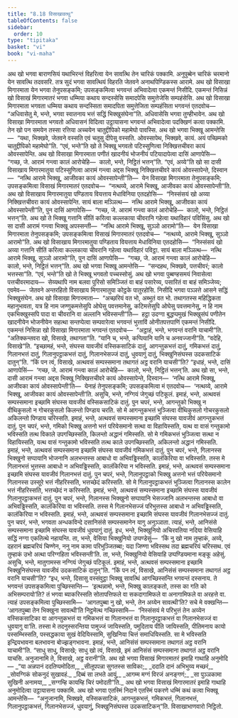 ```yaml
---
title: "8.18 विसाखावत्थु"
tableOfContents: false
sidebar:
  order: 10
type: "tipitaka"
basket: "vi"
book: "vi-maha"
---
```



<DynamicBreadcrumb />

<Division number="349" book="vi-maha">

<Paragraph number="1651" book="vi-maha">
अथ खो भगवा बाराणसियं यथाभिरन्तं विहरित्वा येन सावत्थि तेन चारिकं पक्कामि. अनुपुब्बेन चारिकं चरमानो येन सावत्थि तदवसरि. तत्र सुदं भगवा सावत्थियं विहरति जेतवने अनाथपिण्डिकस्स आरामे. अथ खो विसाखा मिगारमाता येन भगवा तेनुपसङ्कमि; उपसङ्कमित्वा भगवन्तं अभिवादेत्वा एकमन्तं निसीदि. एकमन्तं निसिन्नं खो विसाखं मिगारमातरं भगवा धम्मिया कथाय सन्दस्सेसि समादपेसि समुत्तेजेसि सम्पहंसेसि. अथ खो विसाखा मिगारमाता भगवता धम्मिया कथाय सन्दस्सिता समादपिता समुत्तेजिता सम्पहंसिता भगवन्तं एतदवोच—  “अधिवासेतु मे, भन्ते, भगवा स्वातनाय भत्तं सद्धिं भिक्खुसंघेना”ति. अधिवासेसि भगवा तुण्हीभावेन. अथ खो विसाखा मिगारमाता भगवतो अधिवासनं विदित्वा उट्ठायासना भगवन्तं अभिवादेत्वा पदक्खिणं कत्वा पक्कामि.
</Paragraph>

<Paragraph number="1652" book="vi-maha">
तेन खो पन समयेन तस्सा रत्तिया अच्चयेन चातुद्दीपिको महामेघो पावस्सि. अथ खो भगवा भिक्खू आमन्तेसि—  “यथा, भिक्खवे, जेतवने वस्सति एवं चतूसु दीपेसु वस्सति. ओवस्सापेथ, भिक्खवे, कायं. अयं पच्छिमको चातुद्दीपिको महामेघो”ति. “एवं, भन्ते”ति खो ते भिक्खू भगवतो पटिस्सुणित्वा निक्खित्तचीवरा कायं ओवस्सापेन्ति.
</Paragraph>

<Paragraph number="1653" book="vi-maha">
अथ खो विसाखा मिगारमाता पणीतं खादनीयं भोजनीयं पटियादापेत्वा दासिं आणापेसि—  “गच्छ, जे. आरामं गन्त्वा कालं आरोचेहि—  कालो, भन्ते, निट्ठितं भत्तन्”ति. “एवं, अय्ये”ति खो सा दासी विसाखाय मिगारमातुया पटिस्सुणित्वा आरामं गन्त्वा अद्दस भिक्खू निक्खित्तचीवरे कायं ओवस्सापेन्ते, दिस्वान—  “नत्थि आरामे भिक्खू, आजीवका कायं ओवस्सापेन्ती”ति—  येन विसाखा मिगारमाता तेनुपसङ्कमि; उपसङ्कमित्वा विसाखं मिगारमातरं एतदवोच—  “नत्थय्ये, आरामे भिक्खू, आजीवका कायं ओवस्सापेन्ती”ति. अथ खो विसाखाय मिगारमातुया पण्डिताय वियत्ताय मेधाविनिया एतदहोसि—  “निस्संसयं खो अय्या निक्खित्तचीवरा कायं ओवस्सापेन्ति. सायं बाला मञ्ञित्थ—  नत्थि आरामे भिक्खू, आजीवका कायं ओवस्सापेन्ती”ति, पुन दासिं आणापेसि—  “गच्छ, जे. आरामं गन्त्वा कालं आरोचेहि—  कालो, भन्ते, निट्ठितं भत्तन्”ति.
</Paragraph>

<Paragraph number="1654" book="vi-maha">
अथ खो ते भिक्खू गत्तानि सीतिं करित्वा कल्लकाया चीवरानि गहेत्वा यथाविहारं पविसिंसु. अथ खो सा दासी आरामं गन्त्वा भिक्खू अपस्सन्ती—  “नत्थि आरामे भिक्खू, सुञ्ञो आरामो”ति—  येन विसाखा मिगारमाता तेनुपसङ्कमि; उपसङ्कमित्वा विसाखं मिगारमातरं एतदवोच—  “नत्थय्ये, आरामे भिक्खू, सुञ्ञो आरामो”ति. अथ खो विसाखाय मिगारमातुया पण्डिताय वियत्ताय मेधाविनिया एतदहोसि—  “निस्संसयं खो अय्या गत्तानि सीतिं करित्वा कल्लकाया चीवरानि गहेत्वा यथाविहारं पविट्ठा. सायं बाला मञ्ञित्थ—  नत्थि आरामे भिक्खू, सुञ्ञो आरामो”ति, पुन दासिं आणापेसि—  “गच्छ, जे. आरामं गन्त्वा कालं आरोचेहि—  कालो, भन्ते, निट्ठितं भत्तन्”ति.
</Paragraph>

</Division>
<Division number="350" book="vi-maha">

<Paragraph number="1655" book="vi-maha">
अथ खो भगवा भिक्खू आमन्तेसि—  “सन्दहथ, भिक्खवे, पत्तचीवरं; कालो भत्तस्सा”ति. “एवं, भन्ते”ति खो ते भिक्खू भगवतो पच्चस्सोसुं. अथ खो भगवा पुब्बण्हसमयं निवासेत्वा पत्तचीवरमादाय—  सेय्यथापि नाम बलवा पुरिसो समिञ्जितं वा बाहं पसारेय्य, पसारितं वा बाहं समिञ्जेय्य; एवमेव—  जेतवने अन्तरहितो विसाखाय मिगारमातुया कोट्ठके पातुरहोसि. निसीदि भगवा पञ्ञत्ते आसने सद्धिं भिक्खुसंघेन. अथ खो विसाखा मिगारमाता—  “अच्छरियं वत भो, अब्भुतं वत भो. तथागतस्स महिद्धिकता महानुभावता, यत्र हि नाम जण्णुकमत्तेसुपि ओघेसु पवत्तमानेसु, कटिमत्तेसुपि ओघेसु पवत्तमानेसु, न हि नाम एकभिक्खुस्सपि पादा वा चीवरानि वा अल्लानि भविस्सन्ती”ति—  हट्ठा उदग्गा बुद्धप्पमुखं भिक्खुसंघं पणीतेन खादनीयेन भोजनीयेन सहत्था सन्तप्पेत्वा सम्पवारेत्वा भगवन्तं भुत्ताविं ओनीतपत्तपाणिं एकमन्तं निसीदि. एकमन्तं निसिन्ना खो विसाखा मिगारमाता भगवन्तं एतदवोच—  “अट्ठाहं, भन्ते, भगवन्तं वरानि याचामी”ति. “अतिक्कन्तवरा खो, विसाखे, तथागता”ति. “यानि च, भन्ते, कप्पियानि यानि च अनवज्जानी”ति. “वदेहि, विसाखे”ति. “इच्छामहं, भन्ते, संघस्स यावजीवं वस्सिकसाटिकं दातुं, आगन्तुकभत्तं दातुं, गमिकभत्तं दातुं, गिलानभत्तं दातुं, गिलानुपट्ठाकभत्तं दातुं, गिलानभेसज्जं दातुं, धुवयागुं दातुं, भिक्खुनिसंघस्स उदकसाटिकं दातुन्”ति. “किं पन त्वं, विसाखे, अत्थवसं सम्पस्समाना तथागतं अट्ठ वरानि याचसी”ति?
</Paragraph>

<Paragraph number="1656" book="vi-maha">
“इधाहं, भन्ते, दासिं आणापेसिं—  ‘गच्छ, जे. आरामं गन्त्वा कालं आरोचेहि—  कालो, भन्ते, निट्ठितं भत्तन्’ति. अथ खो सा, भन्ते, दासी आरामं गन्त्वा अद्दस भिक्खू निक्खित्तचीवरे कायं ओवस्सापेन्ते, दिस्वान—  ‘नत्थि आरामे भिक्खू, आजीवका कायं ओवस्सापेन्ती’ति—  येनाहं तेनुपसङ्कमि; उपसङ्कमित्वा मं एतदवोच—  ‘नत्थय्ये, आरामे भिक्खू, आजीवका कायं ओवस्सापेन्ती’ति. असुचि, भन्ते, नग्गियं जेगुच्छं पटिकूलं. इमाहं, भन्ते, अत्थवसं सम्पस्समाना इच्छामि संघस्स यावजीवं वस्सिकसाटिकं दातुं.
</Paragraph>

<Paragraph number="1657" book="vi-maha">
पुन चपरं, भन्ते, आगन्तुको भिक्खु न वीथिकुसलो न गोचरकुसलो किलन्तो पिण्डाय चरति. सो मे आगन्तुकभत्तं भुञ्जित्वा वीथिकुसलो गोचरकुसलो अकिलन्तो पिण्डाय चरिस्सति. इमाहं, भन्ते, अत्थवसं सम्पस्समाना इच्छामि संघस्स यावजीवं आगन्तुकभत्तं दातुं.
</Paragraph>

<Paragraph number="1658" book="vi-maha">
पुन चपरं, भन्ते, गमिको भिक्खु अत्तनो भत्तं परियेसमानो सत्था वा विहायिस्सति, यत्थ वा वासं गन्तुकामो भविस्सति तत्थ विकाले उपगच्छिस्सति, किलन्तो अद्धानं गमिस्सति. सो मे गमिकभत्तं भुञ्जित्वा सत्था न विहायिस्सति, यत्थ वासं गन्तुकामो भविस्सति तत्थ काले उपगच्छिस्सति, अकिलन्तो अद्धानं गमिस्सति. इमाहं, भन्ते, अत्थवसं सम्पस्समाना इच्छामि संघस्स यावजीवं गमिकभत्तं दातुं.
</Paragraph>

<Paragraph number="1659" book="vi-maha">
पुन चपरं, भन्ते, गिलानस्स भिक्खुनो सप्पायानि भोजनानि अलभन्तस्स आबाधो वा अभिवड्ढिस्सति, कालंकिरिया वा भविस्सति. तस्स मे गिलानभत्तं भुत्तस्स आबाधो न अभिवड्ढिस्सति, कालंकिरिया न भविस्सति. इमाहं, भन्ते, अत्थवसं सम्पस्समाना इच्छामि संघस्स यावजीवं गिलानभत्तं दातुं.
</Paragraph>

<Paragraph number="1660" book="vi-maha">
पुन चपरं, भन्ते, गिलानुपट्ठाको भिक्खु अत्तनो भत्तं परियेसमानो गिलानस्स उस्सूरे भत्तं नीहरिस्सति, भत्तच्छेदं करिस्सति. सो मे गिलानुपट्ठाकभत्तं भुञ्जित्वा गिलानस्स कालेन भत्तं नीहरिस्सति, भत्तच्छेदं न करिस्सति. इमाहं, भन्ते, अत्थवसं सम्पस्समाना इच्छामि संघस्स यावजीवं गिलानुपट्ठाकभत्तं दातुं.
</Paragraph>

<Paragraph number="1661" book="vi-maha">
पुन चपरं, भन्ते, गिलानस्स भिक्खुनो सप्पायानि भेसज्जानि अलभन्तस्स आबाधो वा अभिवड्ढिस्सति, कालंकिरिया वा भविस्सति. तस्स मे गिलानभेसज्जं परिभुत्तस्स आबाधो न अभिवड्ढिस्सति, कालंकिरिया न भविस्सति. इमाहं, भन्ते, अत्थवसं सम्पस्समाना इच्छामि संघस्स यावजीवं गिलानभेसज्जं दातुं.
</Paragraph>

<Paragraph number="1662" book="vi-maha">
पुन चपरं, भन्ते, भगवता अन्धकविन्दे दसानिसंसे सम्पस्समानेन यागु अनुञ्ञाता. त्याहं, भन्ते, आनिसंसे सम्पस्समाना इच्छामि संघस्स यावजीवं धुवयागुं दातुं.
</Paragraph>

<Paragraph number="1663" book="vi-maha">
इध, भन्ते, भिक्खुनियो अचिरवतिया नदिया वेसियाहि सद्धिं नग्गा एकतित्थे नहायन्ति. ता, भन्ते, वेसिया भिक्खुनियो उप्पण्डेसुं—  ‘किं नु खो नाम तुम्हाकं, अय्ये, दहरानं ब्रह्मचरियं चिण्णेन, ननु नाम कामा परिभुञ्जितब्बा; यदा जिण्णा भविस्सथ तदा ब्रह्मचरियं चरिस्सथ. एवं तुम्हाकं उभो अत्था परिग्गहिता भविस्सन्ती’ति. ता, भन्ते, भिक्खुनियो वेसियाहि उप्पण्डियमाना मङ्कू अहेसुं. असुचि, भन्ते, मातुगामस्स नग्गियं जेगुच्छं पटिकूलं. इमाहं, भन्ते, अत्थवसं सम्पस्समाना इच्छामि भिक्खुनिसंघस्स यावजीवं उदकसाटिकं दातुन्”ति.
</Paragraph>

</Division>
<Division number="351" book="vi-maha">

<Paragraph number="1664" book="vi-maha">
“किं पन त्वं, विसाखे, आनिसंसं सम्पस्समाना तथागतं अट्ठ वरानि याचसी”ति? “इध, भन्ते, दिसासु वस्संवुट्ठा भिक्खू सावत्थिं आगच्छिस्सन्ति भगवन्तं दस्सनाय. ते भगवन्तं उपसङ्कमित्वा पुच्छिस्सन्ति—  ‘इत्थन्नामो, भन्ते, भिक्खु कालङ्कतो, तस्स का गति को अभिसम्परायो’ति? तं भगवा ब्याकरिस्सति सोतापत्तिफले वा सकदागामिफले वा अनागामिफले वा अरहत्ते वा. त्याहं उपसङ्कमित्वा पुच्छिस्सामि—  ‘आगतपुब्बा नु खो, भन्ते, तेन अय्येन सावत्थी’ति? सचे मे वक्खन्ति—  ‘आगतपुब्बा तेन भिक्खुना सावत्थी’ति निट्ठमेत्थ गच्छिस्सामि—  ‘निस्संसयं मे परिभुत्तं तेन अय्येन वस्सिकसाटिका वा आगन्तुकभत्तं वा गमिकभत्तं वा गिलानभत्तं वा गिलानुपट्ठाकभत्तं वा गिलानभेसज्जं वा धुवयागु वा’ति. तस्सा मे तदनुस्सरन्तिया पामुज्जं जायिस्सति, पमुदिताय पीति जायिस्सति, पीतिमनाय कायो पस्सम्भिस्सति, पस्सद्धकाया सुखं वेदियिस्सामि, सुखिनिया चित्तं समाधियिस्सति. सा मे भविस्सति इन्द्रियभावना बलभावना बोज्झङ्गभावना. इमाहं, भन्ते, आनिसंसं सम्पस्समाना तथागतं अट्ठ वरानि याचामी”ति. “साधु साधु, विसाखे; साधु खो त्वं, विसाखे, इमं आनिसंसं सम्पस्समाना तथागतं अट्ठ वरानि याचसि. अनुजानामि ते, विसाखे, अट्ठ वरानी”ति. अथ खो भगवा विसाखं मिगारमातरं इमाहि गाथाहि अनुमोदि—
</Paragraph>

<Paragraph number="1665" type="verses" book="vi-maha">
_“या अन्नपानं ददतिप्पमोदिता,_  
_सीलूपपन्ना सुगतस्स साविका;_  
_ददाति दानं अभिभुय्य मच्छरं,_  
_सोवग्गिकं सोकनुदं सुखावहं._  

</Paragraph>

<Paragraph number="1666" type="verses" book="vi-maha">
_दिब्बं सा लभते आयुं,_  
_आगम्म मग्गं विरजं अनङ्गणं;_  
_सा पुञ्ञकामा सुखिनी अनामया,_  
_सग्गम्हि कायम्हि चिरं पमोदती”ति._  

</Paragraph>

</Division>
<Division number="352" book="vi-maha">

<Paragraph number="1667" book="vi-maha">
अथ खो भगवा विसाखं मिगारमातरं इमाहि गाथाहि अनुमोदित्वा उट्ठायासना पक्कामि. अथ खो भगवा एतस्मिं निदाने एतस्मिं पकरणे धम्मिं कथं कत्वा भिक्खू आमन्तेसि—  “अनुजानामि, भिक्खवे, वस्सिकसाटिकं, आगन्तुकभत्तं, गमिकभत्तं, गिलानभत्तं, गिलानुपट्ठाकभत्तं, गिलानभेसज्जं, धुवयागुं, भिक्खुनिसंघस्स उदकसाटिकन्”ति.

</Paragraph>
</Division>

<Paragraph number="1668" type="center" book="vi-maha">
विसाखाभाणवारो निट्ठितो.
</Paragraph>